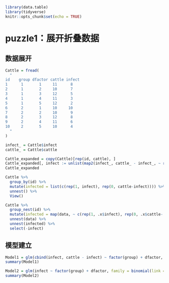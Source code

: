 
```r
library(data.table)
library(tidyverse)
knitr::opts_chunk$set(echo = TRUE)
```

# puzzle1：展开折叠数据

## 数据展开

```r
Cattle = fread(
  "
id    group dfactor cattle infect
1      1       1     11      8
2      1       2     10      7
3      1       3     12      5
4      1       4     11      3
5      1       5     12      2
6      2       1     10     10
7      2       2     10      9
8      2       3     12      8
9      2       4     11      6
10     2       5     10      4
  "
)

infect_ = Cattle$infect
cattle_ = Cattle$cattle

Cattle_expanded = copy(Cattle)[rep(id, cattle), ]
Cattle_expanded[, infect := unlist(map2(infect_, cattle_ - infect_, ~ rep(c(1, 0), c(.x, .y))))]
Cattle_expanded

Cattle %>% 
  group_by(id) %>% 
  mutate(infected = list(c(rep(1, infect), rep(0, cattle-infect)))) %>% 
  unnest() %>% 
  View()

Cattle %>% 
  group_nest(id) %>% 
  mutate(infected = map(data, ~ c(rep(1, .x$infect), rep(0, .x$cattle-.x$infect)))) %>% 
  unnest(data) %>% 
  unnest(infected) %>% 
  select(-infect)
```

## 模型建立

```r
Model1 = glm(cbind(infect, cattle - infect) ~ factor(group) + dfactor, family = binomial(link = logit), data = Cattle)
summary(Model1)

Model2 = glm(infect ~ factor(group) + dfactor, family = binomial(link = logit), data = Cattle_expanded)
summary(Model2)
```





